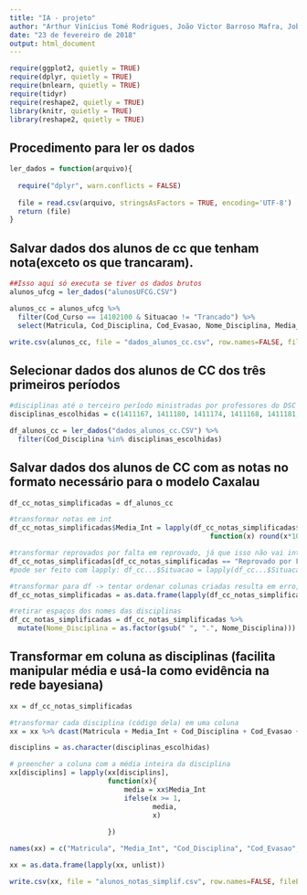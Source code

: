 ```yaml
---
title: "IA - projeto"
author: "Arthur Vinícius Tomé Rodrigues, João Victor Barroso Mafra, Jobson Lucas Dias da Silva"
date: "23 de fevereiro de 2018"
output: html_document
---
```


```r
require(ggplot2, quietly = TRUE)
require(dplyr, quietly = TRUE)
require(bnlearn, quietly = TRUE)
require(tidyr)
require(reshape2, quietly = TRUE)
library(knitr, quietly = TRUE)
library(reshape2, quietly = TRUE)

```


## Procedimento para ler os dados
```r
ler_dados = function(arquivo){
  
  require("dplyr", warn.conflicts = FALSE)
  
  file = read.csv(arquivo, stringsAsFactors = TRUE, encoding='UTF-8')
  return (file)
}
```


## Salvar dados dos alunos de cc que tenham nota(exceto os que trancaram).
```r
##Isso aqui só executa se tiver os dados brutos
alunos_ufcg = ler_dados("alunosUFCG.CSV")

alunos_cc = alunos_ufcg %>% 
  filter(Cod_Curso == 14102100 & Situacao != "Trancado") %>% 
  select(Matricula, Cod_Disciplina, Cod_Evasao, Nome_Disciplina, Media_Disciplina, Situacao)

write.csv(alunos_cc, file = "dados_alunos_cc.csv", row.names=FALSE, fileEncoding = "UTF-8")
```


## Selecionar dados dos alunos de CC dos três primeiros períodos
```r

#disciplinas até o terceiro período ministradas por professores do DSC
disciplinas_escolhidas = c(1411167, 1411180, 1411174, 1411168, 1411181, 1411170, 1411172, 1411179, 1411171, 1109113, 1411176)

df_alunos_cc = ler_dados("dados_alunos_cc.CSV") %>% 
  filter(Cod_Disciplina %in% disciplinas_escolhidas)
```


## Salvar dados dos alunos de CC com as notas no formato necessário para o modelo Caxalau
```r
df_cc_notas_simplificadas = df_alunos_cc

#transformar notas em int
df_cc_notas_simplificadas$Media_Int = lapply(df_cc_notas_simplificadas$Media_Disciplina, 
                                                 function(x) round(x*10, digits = 0))

#transformar reprovados por falta em reprovado, já que isso não vai interferir na nossa análise
df_cc_notas_simplificadas[df_cc_notas_simplificadas == "Reprovado por Falta"] = as.character("Reprovado")
#pode ser feito com lapply: df_cc...$Situacao = lapply(df_cc...$Situacao, function(x) ifelse(x == "Aprovado", "Aprovado", "Reprovado")) 

#transformar para df -> tentar ordenar colunas criadas resulta em erro, pois contém lists e não vectors
df_cc_notas_simplificadas = as.data.frame(lapply(df_cc_notas_simplificadas, unlist))

#retirar espaços dos nomes das disciplinas
df_cc_notas_simplificadas = df_cc_notas_simplificadas %>% 
  mutate(Nome_Disciplina = as.factor(gsub(" ", ".", Nome_Disciplina)))

```


## Transformar em coluna as disciplinas (facilita manipular média e usá-la como evidência na rede bayesiana)
```r

xx = df_cc_notas_simplificadas

#transformar cada disciplina (código dela) em uma coluna
xx = xx %>% dcast(Matricula + Media_Int + Cod_Disciplina + Cod_Evasao + Nome_Disciplina + Situacao ~ Cod_Disciplina, value.var = "Media_Disciplina") %>% group_by(Matricula) 

disciplins = as.character(disciplinas_escolhidas)

# preencher a coluna com a média inteira da disciplina
xx[disciplins] = lapply(xx[disciplins], 
                        function(x){ 
                            media = xx$Media_Int
                            ifelse(x >= 1, 
                                   media,
                                   x)
                            
                        })

names(xx) = c("Matricula", "Media_Int", "Cod_Disciplina", "Cod_Evasao", "Nome_Disciplina", "Situacao", "Discreta", "P1", "P2", "Grafos", "TC", "Eda", "IC", "GI", "Leda", "LP1", "LP2")

xx = as.data.frame(lapply(xx, unlist))

write.csv(xx, file = "alunos_notas_simplif.csv", row.names=FALSE, fileEncoding = "UTF-8")

```
